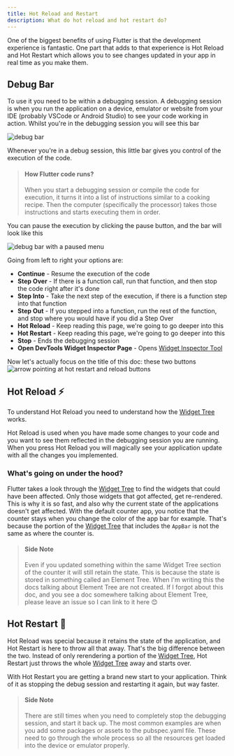 ```yaml
---
title: Hot Reload and Restart
description: What do hot reload and hot restart do?
---
```


One of the biggest benefits of using Flutter is that the development experience is fantastic. One part that adds to that experience is Hot Reload and Hot Restart which allows you to see changes updated in your app in real time as you make them.

## Debug Bar
To use it you need to be within a debugging session. A debugging session is when you run the application on a device, emulator or website from your IDE (probably VSCode or Android Studio) to see your code working in action. Whilst you're in the debugging session you will see this bar 

![debug bar](/images/flutter_hot_reload_1.png)

Whenever you're in a debug session, this little bar gives you control of the execution of the code. 

> #### How Flutter code runs?
> When you start a debugging session or compile the code for execution, it turns it into a list of instructions similar to a cooking recipe. Then the computer (specifically the processor) takes those instructions and starts executing them in order.

You can pause the execution by clicking the pause button, and the bar will look like this

![debug bar with a paused menu](/images/flutter_hot_reload_2.png)

Going from left to right your options are:
* **Continue** - Resume the execution of the code
* **Step Over** - If there is a function call, run that function, and then stop the code right after it's done
* **Step Into** - Take the next step of the execution, if there is a function step into that function
* **Step Out** - If you stepped into a function, run the rest of the function, and stop where you would have if you did a Step Over
* **Hot Reload** - Keep reading this page, we're going to go deeper into this
* **Hot Restart** - Keep reading this page, we're going to go deeper into this
* **Stop** - Ends the debugging session
* **Open DevTools Widget Inspector Page** - Opens <a href="/flutter/devtools">Widget Inspector Tool</a>

Now let's actually focus on the title of this doc: these two buttons
![arrow pointing at hot restart and reload buttons](/images/flutter_hot_reload_3.png)

## Hot Reload ⚡️
To understand Hot Reload you need to understand how the <a href="/flutter/widget_tree">Widget Tree</a> works. 

Hot Reload is used when you have made some changes to your code and you want to see them reflected in the debugging session you are running. When you press Hot Reload you will magically see your application update with all the changes you implemented. 

### What's going on under the hood?
Flutter takes a look through the <a href="/flutter/widget_tree">Widget Tree</a> to find the widgets that could have been affected. Only those widgets that got affected, get re-rendered. This is why it is so fast, and also why the current state of the applications doesn't get affected. With the default counter app, you notice that the counter stays when you change the color of the app bar for example. That's because the portion of the <a href="/flutter/widget_tree">Widget Tree</a> that includes the `AppBar` is not the same as where the counter is.

> #### Side Note
> Even if you updated something within the same Widget Tree section of the counter it will still retain the state. This is because the state is stored in something called an Element Tree. When I'm writing this the docs talking about Element Tree are not created. If I forgot about this doc, and you see a doc somewhere talking about Element Tree, please leave an issue so I can link to it here 😊

## Hot Restart 🔄
Hot Reload was special because it retains the state of the application, and Hot Restart is here to throw all that away. That's the big difference between the two. Instead of only rerendering a portion of the <a href="/flutter/widget_tree">Widget Tree</a>, Hot Restart just throws the whole <a href="/flutter/widget_tree">Widget Tree</a> away and starts over. 

With Hot Restart you are getting a brand new start to your application. Think of it as stopping the debug session and restarting it again, but way faster. 

> #### Side Note
> There are still times when you need to completely stop the debugging session, and start it back up. The most common examples are when you add some packages or assets to the pubspec.yaml file. These need to go through the whole process so all the resources get loaded into the device or emulator properly.
